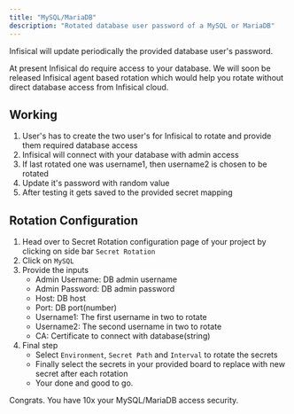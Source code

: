 ---
title: "MySQL/MariaDB"
description: "Rotated database user password of a MySQL or MariaDB"
---

Infisical will update periodically the provided database user's password.

<Warning>
	At present Infisical do require access to your database. We will soon be released Infisical agent based rotation which would help you rotate without direct database access from Infisical cloud.
</Warning>

## Working

1. User's has to create the two user's for Infisical to rotate and provide them required database access
2. Infisical will connect with your database with admin access
3. If last rotated one was username1, then username2 is chosen to be rotated
5. Update it's password with random value
6. After testing it gets saved to the provided secret mapping

## Rotation Configuration

1. Head over to Secret Rotation configuration page of your project by clicking on side bar `Secret Rotation`
2. Click on `MySQL`
3. Provide the inputs
	- Admin Username: DB admin username
	- Admin Password: DB admin password
	- Host: DB host
	- Port: DB port(number)
	- Username1: The first username in two to rotate
	- Username2: The second username in two to rotate
	- CA: Certificate to connect with database(string)
4. Final step
	- Select `Environment`, `Secret Path` and `Interval` to rotate the secrets
	- Finally select the secrets in your provided board to replace with new secret after each rotation
	- Your done and good to go.

Congrats. You have 10x your MySQL/MariaDB access security. 
